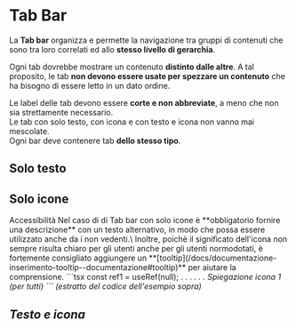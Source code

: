 
<Meta of={TabBarStories} />

# Tab Bar

La **Tab bar** organizza e permette la navigazione tra gruppi di contenuti che sono tra loro correlati ed allo **stesso livello di gerarchia**.

Ogni tab dovrebbe mostrare un contenuto **distinto dalle altre**. A tal proposito, le tab **non devono essere usate per spezzare un contenuto** che ha bisogno di essere letto in un dato ordine.

Le label delle tab devono essere **corte e non abbreviate**, a meno che non sia strettamente necessario.\
Le tab con solo testo, con icona e con testo e icona non vanno mai mescolate.\
Ogni bar deve contenere tab **dello stesso tipo**.

<Canvas of={TabBarStories.TabBar} />

## Solo testo
<Canvas of={TabBarStories.SoloTesto} />

## Solo icone
<Canvas of={TabBarStories.SoloIcone} />

<div className='docs'>
  <Callout color='success' highlight>
    <CalloutTitle>
      <span className='text'>Accessibilità</span>
    </CalloutTitle>
    <CalloutText>
      Nel caso di di Tab bar con solo icone è **obbligatorio fornire una descrizione** con un testo alternativo, in modo che possa essere utilizzato anche da i non vedenti.\
      Inoltre, poichè il significato dell'icona non sempre risulta chiaro per gli utenti anche per gli utenti normodotati, è fortemente consigliato aggiungere un **[tooltip](/docs/documentazione-inserimento-tooltip--documentazione#tooltip)** per aiutare la comprensione.
```tsx
const ref1 = useRef(null);
. . .
<span ref={ref1}>
  <Icon icon="it-link" aria-hidden title=""/>
  <i className="it-ico-lg it-link d-block text-center" aria-label="Descrizione per non vedenti" />
</span>
. . .
<UncontrolledTooltip placement='top' target={ref1}>
  Spiegazione icona 1 (per tutti)
</UncontrolledTooltip>
```
      (estratto del codice dell'esempio sopra)
    </CalloutText>
  </Callout>
</div>


## Testo e icona
<Canvas of={TabBarStories.TestoEIcona} />
